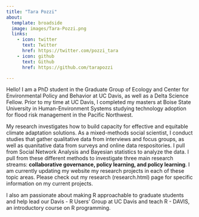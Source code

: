 ```yaml
---
title: "Tara Pozzi"
about:
  template: broadside
  image: images/Tara-Pozzi.png
  links:
    - icon: twitter
      text: Twitter
      href: https://twitter.com/pozzi_tara
    - icon: github
      text: Github
      href: https://github.com/tarapozzi

---
```


Hello! I am a PhD student in the Graduate Group of Ecology and Center for Environmental Policy and Behavior at UC Davis, as well as a Delta Science Fellow. Prior to my time at UC Davis, I completed my masters at Boise State University in Human-Environment Systems studying technology adoption for flood risk management in the Pacific Northwest.

My research investigates how to build capacity for effective and equitable climate adaptation solutions. As a mixed-methods social scientist, I conduct studies that gather qualitative data from interviews and focus groups, as well as quanitative data from surveys and online data respositories. I pull from Social Network Analysis and Bayesian statistics to analyze the data. I pull from these different methods to investigate three main research streams: **collaborative governance, policy learning, and policy learning**. I am currently updating my website my research projects in each of these topic areas. Please check out my research (research.html) page for specific information on my current projects. 

I also am passionate about making R approachable to graduate students and help lead our Davis - R Users' Group at UC Davis and teach R - DAVIS, an introductory course on R programming. 
